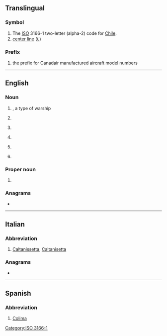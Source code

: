 {{also|Appendix:Variations of "cl"}}
==Translingual==

===Symbol===
{{head|mul|symbol}}

# The [[ISO]] 3166-1 two-letter (alpha-2) code for [[Chile]].
# [[center line]] ([[℄]])

===Prefix===
{{head|mul|prefix}}

# {{lb|mul|aviation}} the prefix for Canadair manufactured aircraft model numbers

[[Category:ISO 3166-1]]

----

==English==

===Noun===
{{en-noun}}

# {{lb|en|US|navy}} {{initialism of|light cruiser|dot=|lang=en}}, a type of warship
# {{lb|en|astronomy}} {{abbreviation of|cluster|lang=en}}
# {{lb|en|aviation}} {{initialism of|lift coefficient|lang=en}}
# {{lb|en|baseball}} {{abbreviation of|closer|lang=en}}
# {{initialism of|containment level|lang=en}}
# {{lb|en|computing|uncountable}} {{initialism of|computability logic|lang=en}}

===Proper noun===
{{en-proper noun}}

# {{abbreviation of|Catalonia|lang=en}}

===Anagrams===
* {{anagrams|en|L/C|LC|l.c.|l/c|lc}}

----

==Italian==

===Abbreviation===
{{rfc-header|Abbreviation}}
{{head|it|abbreviation}}

# [[Caltanissetta]], [[Caltanisetta]] {{gloss|Italian town in Sicilia}}

===Anagrams===
* {{l|it|LC}}

----

==Spanish==

===Abbreviation===
{{rfc-header|Abbreviation}}
{{head|es|abbreviation}}

# [[Colima]] {{gloss|Mexican state}}